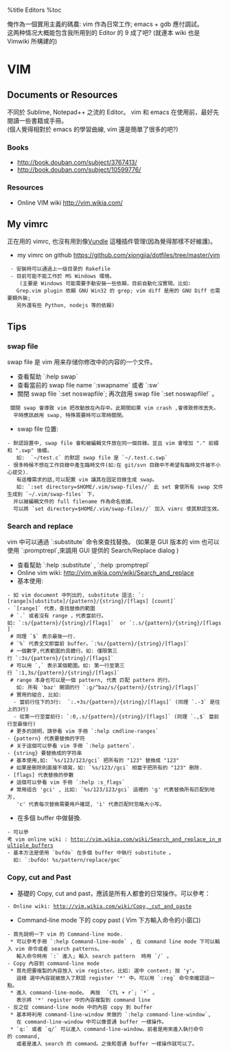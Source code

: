 %title Editors
%toc

俺作為一個實用主義的碼農: vim 作為日常工作;  emacs  + gdb 應付調試。<br>
这两种情况大概能包含我所用到的 Editor 的 9 成了吧?
(就連本 wiki 也是 Vimwiki 所構建的)

= VIM =
== Documents or Resources ==
不同於 Sublime, Notepad++ 之流的 Editor。
vim 和 emacs 在使用前，最好先閱讀一些書籍或手冊。<br>
(個人覺得相對於 emacs 的學習曲線, vim 還是簡單了很多的吧?)

=== Books ===
* <Learning the vi and Vim Editors> http://book.douban.com/subject/3767413/
* <Practical Vim> http://book.douban.com/subject/10599776/

=== Resources ===
* Online VIM wiki http://vim.wikia.com/

== My vimrc ==
正在用的 vimrc,  也沒有用到像[[https://github.com/gmarik/Vundle.vim|Vundle]] 這種插件管理(因為覺得那樣不好維護)。
* my vimrc on github https://github.com/xiongjia/dotfiles/tree/master/vim 
  - 安裝時可以通過上一级目录的 Rakefile 
  - 目前可能不能工作於 MS Windows 環境。<br>
    (主要是 Windows 可能需要手動安裝一些依賴，目前自動化沒實現。比如: 
    Grep.vim plugin 依賴 GNU Win32 的 grep; vim diff 是用的 GNU Diff 也需要額外裝;
    另外還有些 Python, nodejs 等的依賴)

== Tips ==
=== swap file ===
swap file 是 vim 用来存储你修改中的内容的一个文件。
* 查看幫助 `:help swap`  
* 查看當前的 swap file name `:swapname` 或者 `:sw`
* 關閉 swap file `:set noswapfile`; 再次啟用 swap file `:set noswapfile!` 。 <br>
  關閉 swap 會導致 vim 把改動放在內存中。此期間如果 vim crash ,會導致修改丟失。<br>
  平時應該啟用 swap, 特殊需要時可以零時關閉。
* swap file 位置:
 - 默認設置中, swap file 會和被編輯文件放在同一個目錄。並且 vim 會增加 "." 前綴和 ".swp" 後綴。<br>
   如:  `~/test.c` 的默認 swap file 是 `~/.test.c.swp`
 - 很多時候不想在工作目錄中產生臨時文件(如:在 git/svn 目錄中不希望有臨時文件被不小心提交).<br>
   有這種需求的話,可以配置 vim 讓其在固定目錄生成 swap。<br>
   如: `:set directory=$HOME/.vim/swap-files//` 此 set 會使所有 swap 文件生成到 `~/.vim/swap-files` 下，
   并以被編輯文件的 full filename 作為命名依據。
   可以將 `set directory=$HOME/.vim/swap-files//` 加入 vimrc 使其默認生效。

=== Search and replace ===
vim 中可以通過 `:substitute` 命令來查找替換。
(如果是 GUI 版本的 vim 也可以使用 `:promptrepl`,來調用 GUI 提供的 Search/Replace dialog )
* 查看幫助 `:help :substitute` , `:help :promptrepl`
* Online vim wiki: http://vim.wikia.com/wiki/Search_and_replace
* 基本使用: 
 - 如 vim document 中列出的, substitute 語法: `:[range]s[ubstitute]/{pattern}/{string}/[flags] [count]`
 - `[range]` 代表，查找替換的範圍
  # `.` 或者沒有 range ，代表當前行。如: `:s/{pattern}/{string}/[flags]`  or `:.s/{pattern}/{string}/[flags]`
  # 同理 `$` 表示最後一行.
  # `%` 代表全文即當前 buffer。`:%s/{pattern}/{string}/[flags]` 
  # 一個數字,代表範圍的具體行。如: 僅限第三行 `:3s/{pattern}/{string}/[flags]` 
  # 可以用 `,` 表示某個範圍。如: 第一行至第三行 `:1,3s/{pattern}/{string}/[flags]`
  # range 本身也可以是一個 pattern, 代表 匹配 pattern 的行。
    如: 所有 'baz' 開頭的行 `:g/^baz/s/{pattern}/{string}/[flags]`
  # 實用的組合, 比如: 
   - 當前行往下的3行:  `:.+3s/{pattern}/{string}/[flags]` (同理 `.-3` 是往上的3行)
   - 從第一行至當前行: `:0,.s/{pattern}/{string}/[flags]` (同理 `.,$` 當前行至最後行) 
  # 更多的說明，請參看 vim 手冊 `:help cmdline-ranges`
 - {pattern} 代表要替換的字符
  # 关于這個可以參看 vim 手冊 `:help pattern`. 
 - {string} 要替換成的字符串
  # 基本使用,如: `%s/123/123/gci` 把所有的 "123" 替換成 "123"
  # 如果是刪除則直接不填寫，如: `%s/123//gci` 相當于把所有的 "123" 刪除.
 - [flags] 代表替換的參數
  # 這個可以參看 vim 手冊 `:help :s_flags` 
  # 常用组合 'gci' , 比如: `%s/123/123/gci` 這裡的 'g' 代表替換所有匹配到地方, 
    'c' 代表每次替換需要用戶確認, 'i' 代表匹配时忽略大小写。

* 在多個 buffer 中做替換.
 - 可以參考 vim online wiki : http://vim.wikia.com/wiki/Search_and_replace_in_multiple_buffers
 - 基本方法是使用 `bufdo` 在多個 buffer 中執行 substitute 。
   如: `:bufdo! %s/pattern/replace/gec` <br>


=== Copy, cut and Past ===
* 基礎的 Copy, cut and past，應該是所有人都會的日常操作。可以參考：
 - Online wiki: http://vim.wikia.com/wiki/Copy,_cut_and_paste
* Command-line mode 下的 copy past ( Vim 下方輸入命令的小窗口)
 - 首先說明一下 vim 的 Command-line mode.
  * 可以參考手冊 `:help Command-line-mode` , 在 command line mode 下可以輸入 vim 命令或者 search patterns。
    輸入命令時用 `:` 進入; 輸入 search pattern  時用 `/` 。
 - Copy 內容到 command-line mode
  * 首先把要複製的內容放入 vim register。比如: 選中 content; 按 'y'。 
    這樣 選中內容就被放入了默認 register '*' 中。可以用 `:reg` 命令來確認這一點。
  * 進入 command-line-mode。 再按  `CTL + r`; `*` 。
    表示將 '*' register 中的內容複製到 command line 
 - 反之從 command-line mode 中的內容 copy 到 buffer 
  * 基本時利用 command-line-window 來做的 `:help command-line-window`,
    在 command-line-window 中可以像普通 buffer 一樣操作。
  * `q:` 或者 `q/` 可以進入 command-line-window。前者是用來進入執行命令的 command,
    或者是進入 search 的 command。之後和普通 buffer 一樣操作就可以了。

